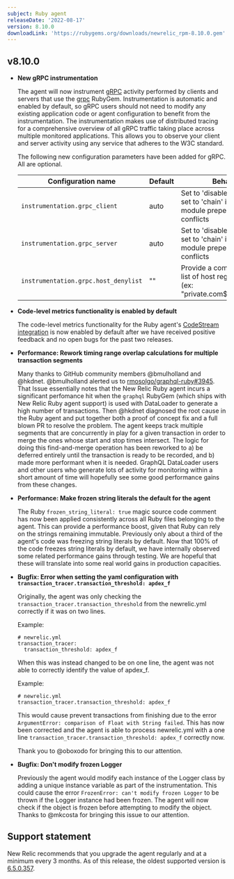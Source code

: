 ```yaml
---
subject: Ruby agent
releaseDate: '2022-08-17'
version: 8.10.0
downloadLink: 'https://rubygems.org/downloads/newrelic_rpm-8.10.0.gem'
---
```


  ## v8.10.0


  * **New gRPC instrumentation**

    The agent will now instrument [gRPC](https://grpc.io/) activity performed by clients and servers that use the [grpc](https://rubygems.org/gems/grpc) RubyGem. Instrumentation is automatic and enabled by default, so gRPC users should not need to modify any existing application code or agent configuration to benefit from the instrumentation. The instrumentation makes use of distributed tracing for a comprehensive overview of all gRPC traffic taking place across multiple monitored applications. This allows you to observe your client and server activity using any service that adheres to the W3C standard.

    The following new configuration parameters have been added for gRPC. All are optional.

    | Configuration name | Default | Behavior |
    | ----------- | ----------- |----------- |
    | `instrumentation.grpc_client` | auto | Set to 'disabled' to disable, set to 'chain' if there are module prepending conflicts |
    | `instrumentation.grpc_server` | auto | Set to 'disabled' to disable, set to 'chain' if there are module prepending conflicts |
    | `instrumentation.grpc.host_denylist` | "" |  Provide a comma delimited list of host regex patterns (ex: "private.com$,exception.*") |

  * **Code-level metrics functionality is enabled by default**

    The code-level metrics functionality for the Ruby agent's [CodeStream integration](https://docs.newrelic.com/docs/apm/agents/ruby-agent/features/ruby-codestream-integration) is now enabled by default after we have received positive feedback and no open bugs for the past two releases.


  * **Performance: Rework timing range overlap calculations for multiple transaction segments**

    Many thanks to GitHub community members @bmulholland and @hkdnet. @bmulholland alerted us to [rmosolgo/graphql-ruby#3945](https://github.com/rmosolgo/graphql-ruby/issues/3945). That Issue essentially notes that the New Relic Ruby agent incurs a significant perfomance hit when the `graphql` RubyGem (which ships with New Relic Ruby agent support) is used with DataLoader to generate a high number of transactions. Then @hkdnet diagnosed the root cause in the Ruby agent and put together both a proof of concept fix and a full blown PR to resolve the problem. The agent keeps track multiple segments that are concurrently in play for a given transaction in order to merge the ones whose start and stop times intersect. The logic for doing this find-and-merge operation has been reworked to a) be deferred entirely until the transaction is ready to be recorded, and b) made more performant when it is needed. GraphQL DataLoader users and other users who generate lots of activity for monitoring within a short amount of time will hopefully see some good performance gains from these changes.


  * **Performance: Make frozen string literals the default for the agent**

    The Ruby `frozen_string_literal: true` magic source code comment has now been applied consistently across all Ruby files belonging to the agent. This can provide a performance boost, given that Ruby can rely on the strings remaining immutable. Previously only about a third of the agent's code was freezing string literals by default. Now that 100% of the code freezes string literals by default, we have internally observed some related performance gains through testing. We are hopeful that these will translate into some real world gains in production capacities.


  * **Bugfix: Error when setting the yaml configuration with `transaction_tracer.transaction_threshold: apdex_f`**
    
    Originally, the agent was only checking the `transaction_tracer.transaction_threshold` from the newrelic.yml correctly if it was on two lines. 

    Example:

    ```
    # newrelic.yml
    transaction_tracer:
      transaction_threshold: apdex_f 
    ```

    When this was instead changed to be on one line, the agent was not able to correctly identify the value of apdex_f. 

    Example:
    ```
    # newrelic.yml
    transaction_tracer.transaction_threshold: apdex_f
    ```
    This would cause prevent transactions from finishing due to the error `ArgumentError: comparison of Float with String failed`. This has now been corrected and the agent is able to process newrelic.yml with a one line `transaction_tracer.transaction_threshold: apdex_f` correctly now. 
    
    Thank you to @oboxodo for bringing this to our attention.


  * **Bugfix: Don't modify frozen Logger**

    Previously the agent would modify each instance of the Logger class by adding a unique instance variable as part of the instrumentation. This could cause the error `FrozenError: can't modify frozen Logger` to be thrown if the Logger instance had been frozen. The agent will now check if the object is frozen before attempting to modify the object. Thanks to @mkcosta for bringing this issue to our attention.


## Support statement

New Relic recommends that you upgrade the agent regularly and at a minimum every 3 months. As of this release, the oldest supported version is [6.5.0.357](https://docs.newrelic.com/docs/release-notes/agent-release-notes/ruby-release-notes/ruby-agent-650357).
